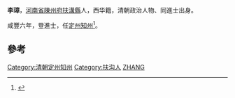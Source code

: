 '''李璋'''，[[河南省|河南省]][[陳州府|陳州府]][[扶溝縣|扶溝縣]]人，西华籍，清朝政治人物、同進士出身。

咸豐六年，登進士，任[[定州_(北魏)|定州]][[知州|知州]]<ref>{{cite news|title=扶沟县历代进士名录|url=http://www.fugou.gov.cn/fgw/News_View.asp?NewsID=1504|accessdate=2013-09-15|newspaper=扶沟县人民政府|archive-date=2013-09-21|archive-url=https://web.archive.org/web/20130921060055/http://www.fugou.gov.cn/fgw/News_View.asp?NewsID=1504|dead-url=yes}}</ref>。

==參考==
{{reflist}}

{{咸豐六年丙辰科殿試金榜}}
{{清朝官员小作品}}
[[Category:清朝定州知州|Category:清朝定州知州]]
[[Category:扶沟人|Category:扶沟人]]
[[Category:李姓|ZHANG]]